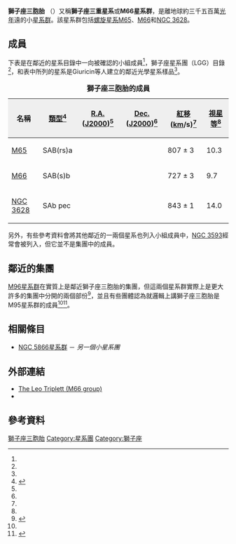 {{Galaxy cluster
| name = 獅子座三胞胎
| image = [[File:LeoTripletHunterWilson.jpg|300px]]
| caption= '''獅子座三胞胎'''：M65（右上），M66（右下）和<br />NGC 3628（左），北方在左邊。影像授權者：Hunter Wilson
| constellation = [[獅子座|獅子座]]
| epoch=[[J2000|J2000]]
| ra = 11<sup>h</sup> 17<sup>m</sup><ref name="garcia1993">{{Cite journal|title=General study of group membership. II - Determination of nearby groups|url=http://adsabs.harvard.edu/abs/1993A%26AS..100...47G|last=Garcia|first=A. M.|date=1993-07-01|journal=Astronomy and Astrophysics Supplement Series|volume=100|pages=47–90|issn=0365-0138|access-date=2020-09-14|archive-date=2019-12-13|archive-url=https://web.archive.org/web/20191213165818/http://adsabs.harvard.edu/abs/1993A%26AS..100...47G|dead-url=no}}</ref><ref name="giuricinetal2002">{{Cite journal|title=Nearby Optical Galaxies: Selection of the Sample and Identification of Groups|url=https://iopscience.iop.org/article/10.1086/317070|last=Giuricin|first=Giuliano|last2=Marinoni|first2=Christian|date=2000-11|journal=The Astrophysical Journal|issue=1|doi=10.1086/317070|volume=543|pages=178–194|language=en|issn=0004-637X|last3=Ceriani|first3=Lorenzo|last4=Pisani|first4=Armando|access-date=2021-09-19|archive-date=2021-11-05|archive-url=https://web.archive.org/web/20211105000951/https://iopscience.iop.org/article/10.1086/317070|dead-url=no}}</ref>
| dec= +13° 25′<ref name="garcia1993" /><ref name="giuricinetal2002" />
| member_no = 3-5<ref name="nbg">{{cite book 
 | author=R. B. Tully
 | year=1988
 | title=Nearby Galaxies Catalog
 | edition= 
 | publisher=Cambridge University Press
 | location=Cambridge
 | isbn=0-521-35299-1}}</ref><ref name="garcia1993" /><ref name="giuricinetal2002" /> 
| brightest_member = [[M66|M66]]<ref name="garcia1993" /><ref name="giuricinetal2002" />
| other_names = M66星系群，[[特殊星系圖集|Arp]] 317,<ref name="arp1966">{{Cite journal|title=Atlas of Peculiar Galaxies|url=http://adsabs.harvard.edu/doi/10.1086/190147|last=Arp|first=Halton|date=1966-11|journal=The Astrophysical Journal Supplement Series|doi=10.1086/190147|volume=14|pages=1|language=en|issn=0067-0049|access-date=2021-09-19|archive-date=2019-10-01|archive-url=https://web.archive.org/web/20191001064751/http://adsabs.harvard.edu/doi/10.1086/190147|dead-url=no}}</ref> [[里昂星系群|LGG]] 231,<ref name="garcia1993" /><br />NOGG P1 533,<ref name="giuricinetal2002" /> NOGG P2 543<ref name="giuricinetal2002" />
}}
'''獅子座三胞胎''' （{{lang-en|Leo Triplet}}）又稱'''獅子座三重星系'''或'''M66星系群'''，是離地球約三千五百萬[[光年|光年]]遠的小[[星系群|星系群]]。該星系群包括[[螺旋星系|螺旋星系]][[M65|M65]]、[[M66|M66]]和[[NGC_3628|NGC 3628]]。

== 成員 ==

下表是在鄰近的星系目錄中一向被確認的小組成員<ref name="nbg" />，獅子座星系團（LGG）目錄<ref name="garcia1993" />，和表中所列的星系是Giuricin等人建立的鄰近光學星系樣品<ref name="giuricinetal2002" />。

{| class="wikitable" style="text-align:center;border-collapse:collapse;" cellpadding="2"
|+'''獅子座三胞胎的成員'''
|-
! style="background:#efefef;" | 名稱
! style="background:#efefef;" | [[星系型態分類|類型]]<ref name="ned">{{cite web|title=NASA/IPAC Extragalactic Database|url=http://nedwww.ipac.caltech.edu/|accessdate=2006-10-24|work=Results for various galaxies|archive-url=https://www.webcitation.org/6HCTOFxDD?url=http://ned.ipac.caltech.edu/|archive-date=2013-06-07|dead-url=no}}</ref>
! style="background:#efefef;" | [[赤经|R.A.]] ([[J2000.0|J2000]])<ref name="ned" />
! style="background:#efefef;" | [[赤纬|Dec.]] ([[J2000.0|J2000]])<ref name="ned" />
! style="background:#efefef;" | [[紅移|紅移]] ([[公里|km]]/s)<ref name="ned" />
! style="background:#efefef;" | [[視星等|視星等]]<ref name="ned" />
|- 
| [[M65|M65]]
| SAB(rs)a
| {{RA|11|18|56.0}}
| {{DEC|+13|05|32}}
| 807 ± 3
| 10.3
|-
| [[M66|M66]]
| SAB(s)b
| {{RA|11|20|15.0}}
| {{DEC|+12|59|30}}
| 727 ± 3
| 9.7
|-
| [[NGC_3628|NGC 3628]]
| SAb pec
| {{RA|11|20|17.0}}
| {{DEC|+13|35|23}}
| 843 ± 1
| 14.0
|}

另外，有些參考資料會將其他鄰近的一兩個星系也列入小組成員中，[[NGC_3593|NGC 3593]]經常會被列入，但它並不是集團中的成員。

== 鄰近的集團 ==
[[M96星系群|M96星系群]]在實質上是鄰近獅子座三胞胎的集團，但這兩個星系群實際上是更大許多的集團中分開的兩個部份<ref name="ferrareseetal00">{{Cite journal|title=A Database of Cepheid Distance Moduli and Tip of the Red Giant Branch, Globular Cluster Luminosity Function, Planetary Nebula Luminosity Function, and Surface Brightness Fluctuation Data Useful for Distance Determinations|url=https://iopscience.iop.org/article/10.1086/313391|last=Ferrarese,|first=Laura|last2=Ford|first2=Holland C.|date=2000-06|journal=The Astrophysical Journal Supplement Series|issue=2|doi=10.1086/313391|volume=128|pages=431–459|language=en|issn=0067-0049|last3=Huchra|first3=John|last4=Kennicutt, Jr.|first4=Robert C.|last5=Mould|first5=Jeremy R.|last6=Sakai|first6=Shoko|last7=Freedman|first7=Wendy L.|last8=Stetson|first8=Peter B.|last9=Madore|first9=Barry F.|access-date=2021-09-19|archive-date=2021-10-26|archive-url=https://web.archive.org/web/20211026190748/https://iopscience.iop.org/article/10.1086/313391|dead-url=no}}</ref>，並且有些團體認為就邏輯上講獅子座三胞胎是M95星系群的成員<ref name="giuricinetal2002" /><ref name="fouqueetal1992">{{Cite journal|title=Groups of galaxies within 80 Mpc. II - The catalogue of groups and group members|url=http://adsabs.harvard.edu/abs/1992A%26AS...93..211F|last=Fouque|first=P.|last2=Gourgoulhon|first2=E.|date=1992-05-01|journal=Astronomy and Astrophysics Supplement Series|volume=93|pages=211–233|issn=0365-0138|last3=Chamaraux|first3=P.|last4=Paturel|first4=G.|access-date=2021-09-19|archive-date=2019-12-13|archive-url=https://web.archive.org/web/20191213165816/https://ui.adsabs.harvard.edu/abs/1992A%26AS...93..211F/abstract|dead-url=no}}</ref>。

== 相關條目 ==
*[[NGC_5866星系群|NGC 5866星系群]] － ''另一個小星系團''

== 外部連結 ==
*[https://web.archive.org/web/20090325091915/http://www.seds.org/messier/more/m066gr.html The Leo Triplett (M66 group)]
*{{WikiSky|name=The Leo Triplet|z=8}}

== 參考資料 ==
{{Reflist}}
{{Sky|11|17|00|+|13|25|00|36000000}}

[[Category:獅子座三胞胎|獅子座三胞胎]]
[[Category:星系團|Category:星系團]]
[[Category:獅子座|Category:獅子座]]